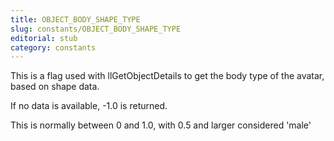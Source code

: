 ```yaml
---
title: OBJECT_BODY_SHAPE_TYPE
slug: constants/OBJECT_BODY_SHAPE_TYPE
editorial: stub
category: constants
---
```


<LSLConstant name="OBJECT_BODY_SHAPE_TYPE"/>

This is a flag used with llGetObjectDetails to get the body type of the avatar, based on shape data.

If no data is available, -1.0 is returned.

This is normally between 0 and 1.0, with 0.5 and larger considered 'male'
